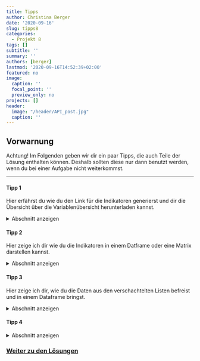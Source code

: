 ```yaml
---
title: Tipps
author: Christina Berger
date: '2020-09-16'
slug: tipps8
categories:
  - Projekt 8
tags: []
subtitle: ''
summary: ''
authors: [berger]
lastmod: '2020-09-16T14:52:39+02:00'
featured: no
image:
  caption: ''
  focal_point: ''
  preview_only: no
projects: []
header:
  image: "/header/API_post.jpg"
  caption: ''
---
```



## Vorwarnung

Achtung! Im Folgenden geben wir dir ein paar Tipps, die auch Teile der Lösung enthalten können. Deshalb sollten diese nur dann benutzt werden, wenn du bei einer Aufgabe nicht weiterkommst.

***

#### Tipp 1

Hier erfährst du wie du den Link für die Indikatoren generierst und dir die Übersicht über die Variablenübersicht herunterladen kannst. 

<details><summary>Abschnitt anzeigen</summary>

Der Link von der WHO für die Daten lautet: `https://ghoapi.azureedge.net/api`. Um die Indikatoren herunterzuladen fügen wir dem Link ein `/Indicator` an. Damit lautet der Link: `https://ghoapi.azureedge.net/api/Indicator`.

Um die Daten nun herunterzuladen nutzten wir den befehl `retrieveData` aus dem OData-Packet. In die Klammern musst du nur den oben genannten URL eingeben.

</details>

#### Tipp 2

Hier zeige ich dir wie du die Indikatoren in einem Datframe oder eine Matrix darstellen kannst.

<details><summary>Abschnitt anzeigen</summary>

Die heruntergeladenen Daten sind in einer verschachtelten Liste gespeichert. Wenn du dir die `value` Variable anzeigen lässt, siehst du, dass in der Liste verschiedene Character gespeichert sind. Die erste Option ist es, die Liste aufzulösen durch den Befehl `unlist` und im zweiten Schritt die Variable in eine Matrix mit `as.matrix` zu konvertieren. 

Den Dataframe kannst du direkt mit `as.dataframe` erstellen. 

</details>



#### Tipp 3

Hier zeige ich dir, wie du die Daten aus den verschachtelten Listen befreist und in einem Dataframe bringst.

<details><summary>Abschnitt anzeigen</summary>

Der Befehl `rbindlist` löst verschatelte Listen auf und bringt die Daten in einen Dataframe. Dabei musst du in den Klammern zum einen deinen Variable mit der langen Liste eingeben und `fill` = TRUE setzten. Damit sieht der Befehl so aus: 

```r
dataframe <- rbindlist(data, fill = TRUE)
```


</details>


#### Tipp 4


<details><summary>Abschnitt anzeigen</summary>

</details>




### [Weiter zu den Lösungen](/post/loesungen8/)

